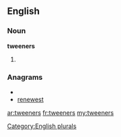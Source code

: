 ==English==

===Noun===
'''tweeners'''

# {{plural of|[[tweener]]}}

===Anagrams===
* {{alphagram|eeenrstw}}
* [[renewest#English|renewest]]

[[Category:English plurals]]

[[ar:tweeners]]
[[fr:tweeners]]
[[my:tweeners]]